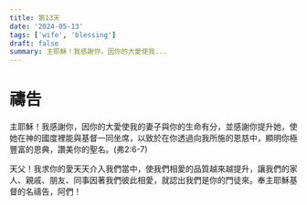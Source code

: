 ```yaml
---
title: 第13天
date: '2024-05-13'
tags: ['wife', 'blessing']
draft: false
summary: 主耶穌！我感謝你，因你的大愛使我...
---
```


# 禱告


主耶穌！我感謝你，因你的大愛使我的妻子與你的生命有分，並感謝你提升她，使她在神的國度裡能與基督一同坐席，以致於在你透過向我所施的恩慈中，顯明你極豐富的恩典，讚美你的聖名。(弗2:6-7)

天父！我求你的愛天天介入我們當中，使我們相愛的品質越來越提升，讓我們的家人、親戚、朋友、同事因著我們彼此相愛，就認出我們是你的門徒來。奉主耶穌基督的名禱告，阿們！
